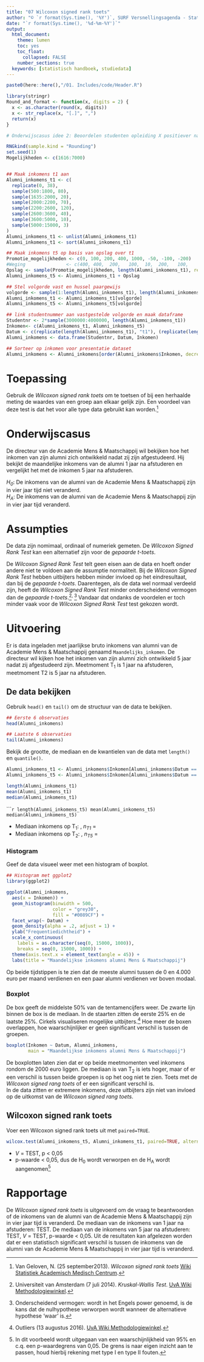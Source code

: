 ```yaml
---
title: "07 Wilcoxon signed rank toets"
author: "© `r format(Sys.time(), '%Y')`, SURF Versnellingsagenda - Statistisch Handboek Hoger Onderwijs"
date: "`r format(Sys.time(), '%d-%m-%Y')`"
output:
  html_document:
    theme: lumen
    toc: yes
    toc_float: 
      collapsed: FALSE 
    number_sections: true
  keywords: [statistisch handboek, studiedata]
---
```


<style>
`r htmltools::includeHTML(paste0(here::here(),"/01. Includes/css/Stylesheet_SHHO.css"))`
</style>

```r
paste0(here::here(),"/01. Includes/code/Header.R")
```

<!-- ## BLOK: Functiedefinities.R -->
```r
library(stringr)
Round_and_format <- function(x, digits = 2) {
  x <- as.character(round(x, digits))
  x <- str_replace(x, "[.]", ",")
  return(x)
}
```
<!-- ## /BLOK: Functiedefinities.R -->

```r
# Onderwijscasus idee 2: Beoordelen studenten opleiding X positiever nadat ze met hun tutor hebben gesproken?
```

<!-- ## BLOK: Data-aanmaken.R -->
```r
RNGkind(sample.kind = "Rounding")
set.seed(1)
Mogelijkheden <- c(1616:7000)


## Maak inkomens t1 aan
Alumni_inkomens_t1 <- c(
  replicate(0, 38),
  sample(500:1800, 80),
  sample(1635:2000, 20),
  sample(2000:2200, 70),
  sample(2200:2600, 120),
  sample(2600:3600, 40),
  sample(3600:5000, 10),
  sample(5000:15000, 3)
)
Alumni_inkomens_t1 <- unlist(Alumni_inkomens_t1)
Alumni_inkomens_t1 <- sort(Alumni_inkomens_t1)

## Maak inkomens t5 op basis van opslag over t1
Promotie_mogelijkheden <- c(0, 100, 200, 400, 1000, -50, -100, -200)
#Weging               <- c(400, 400,  200,   100,  10,  200,   100,    50)
Opslag <- sample(Promotie_mogelijkheden, length(Alumni_inkomens_t1), replace = TRUE)
Alumni_inkomens_t5 <- Alumni_inkomens_t1 + Opslag

## Stel volgorde vast en hussel paargewijs
volgorde <- sample(1:length(Alumni_inkomens_t1), length(Alumni_inkomens_t1))
Alumni_inkomens_t1 <- Alumni_inkomens_t1[volgorde]
Alumni_inkomens_t5 <- Alumni_inkomens_t5[volgorde]

## link studentnummer aan vastgestelde volgorde en maak dataframe
Studentnr <- 2*sample(3000000:4000000, length(Alumni_inkomens_t1))
Inkomen<- c(Alumni_inkomens_t1, Alumni_inkomens_t5)
Datum <- c(replicate(length(Alumni_inkomens_t1), "t1"), (replicate(length(Alumni_inkomens_t5), "t5")))
Alumni_inkomens <- data.frame(Studentnr, Datum, Inkomen)

## Sorteer op inkomen voor presentatie dataset
Alumni_inkomens <- Alumni_inkomens[order(Alumni_inkomens$Inkomen, decreasing = TRUE),]
```
<!-- ## /BLOK: Data-aanmaken.R -->

# Toepassing
Gebruik de *Wilcoxon signed rank toets* om te toetsen of bij een herhaalde meting de waardes van een groep aan elkaar gelijk zijn. Een voordeel van deze test is dat het voor alle type data gebruikt kan worden.[^1]   

# Onderwijscasus
<div id ="casus">
De directeur van de Academie Mens & Maatschappij wil bekijken hoe het inkomen van zijn alumni zich ontwikkeld nadat zij zijn afgestudeerd. Hij bekijkt de maandelijke inkomens van de alumni 1 jaar na afstuderen en vergelijkt het met de inkomen 5 jaar na afstuderen. 

*H~0~*: De inkomens van de alumni van de Academie Mens & Maatschappij zijn in vier jaar tijd niet veranderd.  
*H~A~*: De inkomens van de alumni van de Academie Mens & Maatschappij zijn in vier jaar tijd veranderd. 

</div>

# Assumpties
De data zijn nomimaal, ordinaal of numeriek gemeten. De *Wilcoxon Signed Rank Test* kan een alternatief zijn voor de *gepaarde t-toets*. 

De *Wilcoxon Signed Rank Test* telt geen eisen aan de data en hoeft onder andere niet te voldoen aan de assumptie normaliteit. Bij de *Wilcoxon Signed Rank Test* hebben uitbijters hebben minder invloed op het eindresultaat, dan bij de *gepaarde t-toets*. Daarentegen, als de data wel normaal verdeeld zijn, heeft de *Wilcoxon Signed Rank Test* minder onderscheidend vermogen dan de *gepaarde t-toets*.[^2]<sup>, </sup>[^3] Vandaar dat ondanks de voordelen er toch minder vaak voor de *Wilcoxon Signed Rank Test* test gekozen wordt. 

# Uitvoering
Er is data ingeladen met jaarlijkse bruto inkomens van alumni van de Academie Mens & Maatschappij genaamd `Maandelijks_inkomen`. De directeur wil kijken hoe het inkomen van zijn alumni zich ontwikkeld 5 jaar nadat zij afgestudeerd zijn. Meetmoment T~1~ is 1 jaar na afstuderen, meetmoment T2 is 5 jaar na afstuderen. 

## De data bekijken
Gebruik `head()` en `tail()` om de structuur van de data te bekijken.

<!-- ## BLOK: Data-bekijken.R -->
```r
## Eerste 6 observaties
head(Alumni_inkomens)

## Laatste 6 observaties
tail(Alumni_inkomens)
```
<!-- ## /BLOK: Data-bekijken.R -->

<!-- ## BLOK: Data-selecteren.R -->
Bekijk de grootte, de mediaan en de kwantielen van de data met `length()` en `quantile()`. 
```r
Alumni_inkomens_t1 <- Alumni_inkomens$Inkomen[Alumni_inkomens$Datum == "t1"]
Alumni_inkomens_t5 <- Alumni_inkomens$Inkomen[Alumni_inkomens$Datum == "t5"]
```

<div class="col-container">
  <div class="col">
<!-- ## BLOK: Data-beschrijven-1.R -->
```r
length(Alumni_inkomens_t1)
mean(Alumni_inkomens_t1)
median(Alumni_inkomens_t1)
```
<!-- ## /BLOK: Data-beschrijven-1.R -->
  </div>
  <div class="col">
<!-- ## BLOK: Data-beschrijven-2.R -->
``````r
length(Alumni_inkomens_t5)
mean(Alumni_inkomens_t5)
median(Alumni_inkomens_t5)
```
<!-- ## /BLOK: Data-beschrijven-2.R -->
  </div>
</div>
* Mediaan inkomens op T~1~: , *n~T1~* = 
* Mediaan inkomens op T~2~: , *n~T5~* = 

### Histogram
<!-- ## BLOK: Histogram.R -->
Geef de data visueel weer met een histogram of boxplot.
```r
## Histogram met ggplot2
library(ggplot2)

ggplot(Alumni_inkomens,
  aes(x = Inkomen)) +
  geom_histogram(binwidth = 500,
                 color = "grey30",
                 fill = "#0089CF") +
  facet_wrap(~ Datum) +
  geom_density(alpha = .2, adjust = 1) +
  ylab("Frequentiedichtheid") +
  scale_x_continuous(
    labels = as.character(seq(0, 15000, 1000)),
    breaks = seq(0, 15000, 1000)) + 
  theme(axis.text.x = element_text(angle = 45)) +
  labs(title = "Maandelijkse inkomens alumni Mens & Maatschappij")
```
<!-- ## /BLOK: Histogram.R -->

Op beide tijdstippen is te zien dat de meeste alumni tussen de 0 en 4.000 euro per maand verdienen en een paar alumni verdienen ver boven modaal. 

### Boxplot
De box geeft de middelste 50% van de tentamencijfers weer. De zwarte lijn binnen de box is de mediaan. In de staarten zitten de eerste 25% en de laatste 25%. Cirkels visualiseren mogelijke uitbijters.[^4] Hoe meer de boxen overlappen, hoe waarschijnlijker er geen significant verschil is tussen de groepen.  

<!-- ## BLOK: Boxplot.R -->
```r
boxplot(Inkomen ~ Datum, Alumni_inkomens,
        main = "Maandelijkse inkomens alumni Mens & Maatschappij")
```
<!-- ## /BLOK: Boxplot.R -->

De boxplotten laten zien dat er op beide meetmomenten veel inkomens rondom de 2000 euro liggen. De mediaan is van T~2~ is iets hoger, maar of er een verschil is tussen beide groepen is op het oog niet te zien. Toets met de *Wilcoxon signed rang toets* of er een significant verschil is.  
In de data zitten er extremere inkomens, deze uitbijters zijn niet van invloed op de uitkomst van de *Wilcoxon signed rang toets*. 

## Wilcoxon signed rank toets
Voer een Wilcoxon signed rank toets uit met `paired=TRUE`.

<!-- ## BLOK: Wilcoxon-signed-rank-toets.R -->
```r
wilcox.test(Alumni_inkomens_t5, Alumni_inkomens_t1, paired=TRUE, alternative = "greater")
```
<!-- ## /BLOK: Wilcoxon-signed-rank-toets.R -->
* *V* = TEST, p < 0,05  
* p-waarde < 0,05, dus de H~0~ wordt verworpen en de H~A~ wordt aangenomen[^5]

# Rapportage
De *Wilcoxon signed rank toets* is uitgevoerd om de vraag te beantwoorden of de inkomens van de alumni van de Academie Mens & Maatschappij zijn in vier jaar tijd is veranderd. De mediaan van de inkomens van 1 jaar na afstuderen: TEST. De mediaan van de inkomens van 5 jaar na afstuderen: TEST, *V* = TEST, p-waarde < 0,05. Uit de resultaten kan afgelezen worden dat er een statistisch significant verschil is tussen de inkomens van de alumni van de Academie Mens & Maatschappij in vier jaar tijd is veranderd. 

[^1]: Van Geloven, N. (25 september2013). *Wilcoxon signed rank toets* [Wiki Statistiek Academisch Medisch Centrum](https://wikistatistiek.amc.nl/index.php/Wilcoxon_signed_rank_toets).
[^2]: Universiteit van Amsterdam (7 juli 2014). *Kruskal-Wallis Test*. [UvA Wiki Methodologiewinkel](https://wiki.uva.nl/methodologiewinkel/index.php/Kruskal-Wallis_Test). 
[^3]: Onderscheidend vermogen: wordt in het Engels power genoemd, is de kans dat de nulhypothese verworpen wordt wanneer de alternatieve hypothese 'waar' is.  
[^4]: Outliers (13 augustus 2016). [UvA Wiki Methodologiewinkel](https://wiki.uva.nl/methodologiewinkel/index.php/Outliers).
[^5]: In dit voorbeeld wordt uitgegaan van een waarschijnlijkheid van 95% en c.q. een p-waardegrens van 0,05. De grens is naar eigen inzicht aan te passen, houd hierbij rekening met type I en type II fouten.
